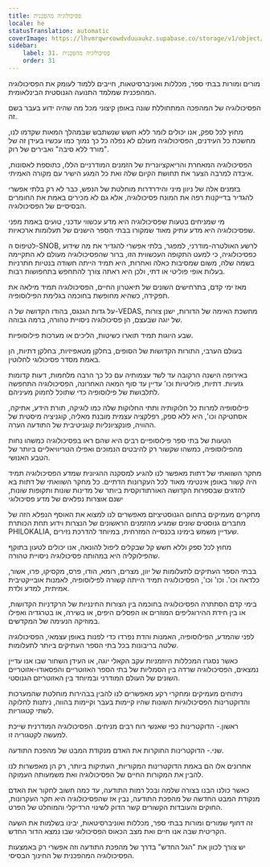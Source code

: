 ```yaml
---
title: פסיכולוגיה מהפכנית
locale: he
statusTranslation: automatic
coverImage: https://lhvmrqwrcowdvduuaukz.supabase.co/storage/v1/object/public/strapi-uploads/small_cover-educacion-fundamental.webp-2d51a7828a2b1309555be27f7e2a61a0.webp
sidebar:
    label: 31. פסיכולוגיה מהפכנית
    order: 31
---
```

מורים ומורות בבתי ספר, מכללות ואוניברסיטאות, חייבים ללמוד לעומק את הפסיכולוגיה המהפכנית שמלמד התנועה הגנוסטית הבינלאומית.

הפסיכולוגיה של המהפכה המתחוללת שונה באופן קיצוני מכל מה שהיה ידוע בעבר בשם זה.

מחוץ לכל ספק, אנו יכולים לומר ללא חשש שנשתבש שבמהלך המאות שקדמו לנו, מחשכת כל העידנים, הפסיכולוגיה מעולם לא נפלה כל כך נמוך כמו עכשיו בעידן זה של "מורד ללא סיבה" ואבירים של רוק.

הפסיכולוגיה המאחרת והריאקציונרית של הזמנים המודרניים הללו, כתוספת לאסונות, איבדה למרבה הצער את תחושת הקיום שלה ואת כל המגע הישיר עם מקורה האמיתי.

בזמנים אלה של ניוון מיני והידרדרות מוחלטת של הנפש, כבר לא רק בלתי אפשרי להגדיר בדייקנות רפה את המונח פסיכולוגיה, אלא גם לא מכירים באמת את החומרים הבסיסיים של הפסיכולוגיה.

מי שמניחים בטעות שפסיכולוגיה היא מדע עכשווי עדכני, טועים באמת מפני שפסיכולוגיה היא מדע עתיק מאוד שמקורו בבתי הספר הישנים של תעלומות ארכאיות.

לטיפוס ה-SNOB, לרשע האולטרה-מודרני, למפגר, בלתי אפשרי להגדיר את מה שידוע כפסיכולוגיה, כי למעט התקופה העכשווית הזו, ברור שהפסיכולוגיה מעולם לא התקיימה בשמה שלה, משום שמסיבות כאלה ואחרות, היא תמיד הייתה חשודה בנטיות חתרניות בעלות אופי פוליטי או דתי, ולכן היא ראתה צורך להתחפש בתחפושות רבות.

מאז ימי קדם, בתרחישים השונים של תיאטרון החיים, הפסיכולוגיה תמיד מילאה את תפקידה, כשהיא מחופשת בחוכמה בגלימת הפילוסופיה.

על גדות הגנגס, בהודו הקדושה של ה-VEDAS, מחשכת האימה של הדורות, ישנן צורות של יוגה שבעצם, הן פסיכולוגיה ניסויית טהורה, ברמה גבוהה.

שבע היוגות תמיד תוארו כשיטות, הליכים או מערכות פילוסופיות.

בעולם הערבי, התורות הקדושות של הסופים, בחלקן מטאפיזיות, בחלקן דתיות, הן באמת מסדר פסיכולוגי לחלוטין.

באירופה הישנה הרקובה עד לשד עצמותיה עם כל כך הרבה מלחמות, דעות קדומות גזעיות. דתיות, פוליטיות וכו' עדיין עד סוף המאה האחרונה, הפסיכולוגיה התחפשה לתלבושת של פילוסופיה כדי שתוכל לחמוק מעיניהם.

פילוסופיה למרות כל חלוקותיה ותתי החלוקות שלה כמו לוגיקה, תורת הידע, אתיקה, אסתטיקה וכו', היא ללא ספק, רפלקציה עצמית מובנת מאליה, קוגניציה מיסטית של ההוויה, פונקציונליות קוגניטיבית של התודעה הערה.

הטעות של בתי ספר פילוסופיים רבים היא שהם ראו בפסיכולוגיה כמשהו נחות מהפילוסופיה, כמשהו שקשור רק להיבטים הנמוכים ואפילו הטריוויאליים ביותר של הטבע האנושי.

מחקר השוואתי של דתות מאפשר לנו להגיע למסקנה ההגיונית שמדע הפסיכולוגיה תמיד היה קשור באופן אינטימי מאוד לכל העקרונות הדתיים. כל מחקר השוואתי של דתות בא להדגים שבספרות הקדושה האורתודוקסית ביותר של מדינות שונות ותקופות שונות, ישנם אוצרות נפלאים של מדע פסיכולוגי

מחקרים מעמיקים בתחום הגנוסטיציזם מאפשרים לנו למצוא את האוסף הנפלא הזה של מחברים גנוסטים שונים שמגיע מהזמנים הראשונים של הנצרות וידוע תחת הכותרת PHILOKALIA, שעדיין משמש בימינו בכנסייה המזרחית, במיוחד להדרכת נזירים.

מחוץ לכל ספק וללא חשש קל שבקלים ליפול להונאה, אנו יכולים לטעון בתוקף שהפילוקליה היא במהותה פסיכולוגיה ניסויית טהורה.

בבתי הספר העתיקים לתעלומות של יוון, מצרים, רומא, הודו, פרס, מקסיקו, פרו, אשור, כלדאה וכו'. וכו' וכו', הפסיכולוגיה תמיד הייתה קשורה לפילוסופיה, לאמנות אובייקטיבית אמיתית, למדע ולדת.

בימי קדם הסתתרה הפסיכולוגיה בחוכמה בין הצורות החינניות של הרקדניות הקדושות, או בין חידת ההירוגליפים המוזרים או הפסלים היפים, או בשירה, או בטרגדיה ואפילו במוזיקה הנעימה של המקדשים.

לפני שהמדע, הפילוסופיה, האמנות והדת נפרדו כדי לפנות באופן עצמאי, הפסיכולוגיה שלטה בריבונות בכל בתי הספר העתיקים ביותר לתעלומות.

כאשר נסגרו המכללות היוזמניות עקב הקאלי יוגה, או העידן השחור שבו אנו עדיין נמצאים, הפסיכולוגיה שרדה בין הסמליות של בתי הספר האזוטריים והפסאודו-אזוטריים השונים של העולם המודרני ובמיוחד בין האזוטריזם הגנוסטי.

ניתוחים מעמיקים ומחקרי רקע מאפשרים לנו להבין בבהירות מוחלטת שהמערכות והדוקטרינות הפסיכולוגיות השונות שהיו קיימות בעבר וקיימות בהווה, ניתנות לחלוקה לשתי קטגוריות.

ראשון.- הדוקטרינות כפי שאנשי רוח רבים מניחים. הפסיכולוגיה המודרנית שייכת למעשה לקטגוריה זו.

שני.- הדוקטרינות החוקרות את האדם מנקודת המבט של מהפכת התודעה.

אחרונים אלו הם באמת הדוקטרינות המקוריות, העתיקות ביותר, רק הן מאפשרות לנו להבין את המקורות החיים של הפסיכולוגיה ואת משמעותה העמוקה.

כאשר כולנו הבנו בצורה שלמה ובכל רמות התודעה, עד כמה חשוב לחקור את האדם מנקודת המבט החדשה של מהפכת התודעה, נבין אז שהפסיכולוגיה היא חקר העקרונות, החוקים והעובדות הקשורים קשר הדוק לשינוי הרדיקלי והמוחלט של הפרט.

זה דחוף שמורים ומורות בבתי ספר, מכללות ואוניברסיטאות, יבינו בשלמות את השעה הקריטית שבה אנו חיים ואת מצב הכאוס הפסיכולוגי שבו נמצא הדור החדש.

יש צורך לכוון את "הגל החדש" בדרך של מהפכת התודעה וזה אפשרי רק באמצעות הפסיכולוגיה המהפכנית של החינוך הבסיסי.

